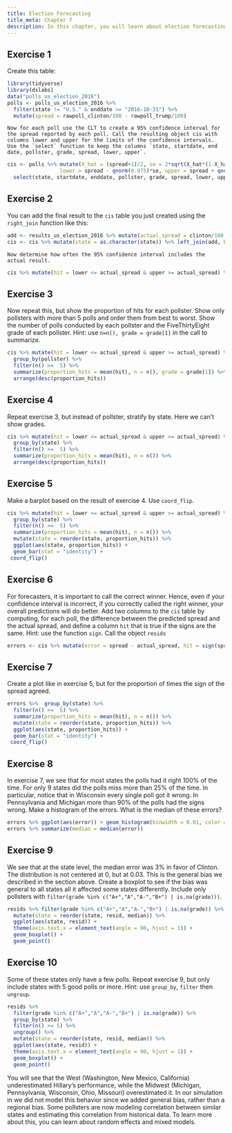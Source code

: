 ```yaml
---
title: Election Forecasting
title_meta: Chapter 7
description: In this chapter, you will learn about election forecasting by exploring data from the 2016 US Presidential Election.
---
```


## Exercise 1
Create this table:

```r
library(tidyverse)
library(dslabs)
data("polls_us_election_2016")
polls <- polls_us_election_2016 %>% 
  filter(state != "U.S." & enddate >= "2016-10-31") %>% 
  mutate(spread = rawpoll_clinton/100 - rawpoll_trump/100)
```

    Now for each poll use the CLT to create a 95% confidence interval for the spread reported by each poll. Call the resulting object cis with columns lower and upper for the limits of the confidence intervals. Use the `select` function to keep the columns `state, startdate, end date, pollster, grade, spread, lower, upper`.

```r
cis <- polls %>% mutate(X_hat = (spread+1)/2, se = 2*sqrt(X_hat*(1-X_hat)/samplesize), 
                 lower = spread - qnorm(0.975)*se, upper = spread + qnorm(0.975)*se) %>%
  select(state, startdate, enddate, pollster, grade, spread, lower, upper)
```

## Exercise 2
You can add the final result to the `cis` table you just created using the `right_join` function like this:

```r
add <- results_us_election_2016 %>% mutate(actual_spread = clinton/100 - trump/100) %>% select(state, actual_spread)
cis <- cis %>% mutate(state = as.character(state)) %>% left_join(add, by = "state")
```

    Now determine how often the 95% confidence interval includes the actual result.
    
   
   
```r
cis %>% mutate(hit = lower <= actual_spread & upper >= actual_spread) %>% summarize(proportion_hits = mean(hit))
```

## Exercise 3
Now repeat this, but show the proportion of hits for each pollster. Show only pollsters with more than 5 polls and order them from best to worst. Show the number of polls conducted by each pollster and the FiveThirtyEight grade of each pollster. Hint: use `n=n(), grade = grade[1]` in the call to summarize.

```r
cis %>% mutate(hit = lower <= actual_spread & upper >= actual_spread) %>% 
  group_by(pollster) %>%
  filter(n() >=  5) %>%
  summarize(proportion_hits = mean(hit), n = n(), grade = grade[1]) %>%
  arrange(desc(proportion_hits)) 
```


## Exercise 4
Repeat exercise 3, but instead of pollster, stratify by state. Here we can't show grades. 

```r
cis %>% mutate(hit = lower <= actual_spread & upper >= actual_spread) %>% 
  group_by(state) %>%
  filter(n() >=  5) %>%
  summarize(proportion_hits = mean(hit), n = n()) %>%
  arrange(desc(proportion_hits)) 
```

## Exercise 5
Make a barplot based on the result of exercise 4. Use `coord_flip`.

```r
cis %>% mutate(hit = lower <= actual_spread & upper >= actual_spread) %>% 
  group_by(state) %>%
  filter(n() >=  5) %>%
  summarize(proportion_hits = mean(hit), n = n()) %>%
  mutate(state = reorder(state, proportion_hits)) %>%
  ggplot(aes(state, proportion_hits)) + 
  geom_bar(stat = "identity") +
 coord_flip()
```


## Exercise 6
For forecasters, it is important to call the correct winner. Hence, even if your confidence interval is incorrect, if you correctly called the right winner, your overall predictions will do better. Add two columns to the `cis` table by computing, for each poll, the difference between the predicted spread and the actual spread, and define a column `hit` that is true if the signs are the same. Hint: use the function `sign`. Call the object `resids`


```r
errors <- cis %>% mutate(error = spread - actual_spread, hit = sign(spread) == sign(actual_spread))
```

## Exercise 7
Create a plot like in exercise 5, but for the proportion of times the sign of the spread agreed.

```r
errors %>%  group_by(state) %>%
  filter(n() >=  5) %>%
  summarize(proportion_hits = mean(hit), n = n()) %>%
  mutate(state = reorder(state, proportion_hits)) %>%
  ggplot(aes(state, proportion_hits)) + 
  geom_bar(stat = "identity") +
 coord_flip()
```

## Exercise 8
In exercise 7, we see that for most states the polls had it right 100% of the time. For only 9 states did the polls miss more than 25% of the time. In particular, notice that in Wisconsin every single poll got it wrong. In Pennsylvania and Michigan more than 90% of the polls had the signs wrong. Make a histogram of the errors. What is the median of these errors?

```r
errors %>% ggplot(aes(error)) + geom_histogram(binwidth = 0.01, color = "black")
errors %>% summarize(median = median(error))
```

## Exercise 9
We see that at the state level, the median error was 3% in favor of Clinton. The distribution is not centered at 0, but at 0.03. This is the general bias we described in the section above. Create a boxplot to see if the bias was general to all states all it affected some states differently. Include only pollsters with  `filter(grade %in% c("A+","A","A-","B+") | is.na(grade))) `.


```r
resids %>% filter(grade %in% c("A+","A","A-","B+") | is.na(grade)) %>%
  mutate(state = reorder(state, resid, median)) %>%
  ggplot(aes(state, resid)) + 
  theme(axis.text.x = element_text(angle = 90, hjust = 1)) +
  geom_boxplot() + 
  geom_point()
```


## Exercise 10
Some of these states only have a few polls. Repeat exercise 9, but only include states with 5 good polls or more. Hint: use `group_by`, `filter` then `ungroup`. 


```r
resids %>% 
  filter(grade %in% c("A+","A","A-","B+") | is.na(grade)) %>%
  group_by(state) %>%
  filter(n() >= 5) %>%
  ungroup() %>%
  mutate(state = reorder(state, resid, median)) %>%
  ggplot(aes(state, resid)) + 
  theme(axis.text.x = element_text(angle = 90, hjust = 1)) +
  geom_boxplot() + 
  geom_point()
```

You will see that the West (Washington, New Mexico, California) underestimated Hillary's performance, while the Midwest (Michigan, Pennsylvania, Wisconsin, Ohio, Missouri) overestimated it. In our simulation in we did not model this behavior since we added general bias, rather than a regional bias. Some pollsters are now modeling correlation between similar states and estimating this correlation from historical data. To learn more about this, you can learn about random effects and mixed models. 
